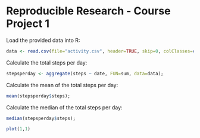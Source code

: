 Reproducible Research - Course Project 1
========================================================

Load the provided data into R:

```r
data <- read.csv(file="activity.csv", header=TRUE, skip=0, colClasses=c("numeric","Date","numeric"));
```

Calculate the total steps per day:

```r
stepsperday <- aggregate(steps ~ date, FUN=sum, data=data);
```

Calculate the mean of the total steps per day:

```r
mean(stepsperday$steps);
```

Calculate the median of the total steps per day:

```r
median(stepsperday$steps);
```



```r
plot(1,1)
```

```r

```